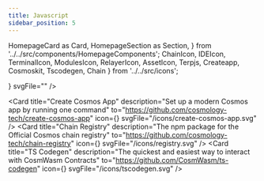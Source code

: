 ```yaml
---
title: Javascript
sidebar_position: 5
---
```


  HomepageCard as Card,
  HomepageSection as Section,
} from '../../src/components/HomepageComponents';
  ChainIcon,
  IDEIcon,
  TerminalIcon,
  ModulesIcon,
  RelayerIcon,
  AssetIcon,
  Terpjs,
  Createapp,
  Cosmoskit,
  Tscodegen,
  Chain
} from '../../src/icons';


<Section title="Interacting with Terp Network with Javascript" id="web-sdks" hasSubSections >

   <Section>
  <Card
    title="TerpJS"
    description="Compose and broadcast Terp-Core and Cosmos messages, with all of the proto and amino encoding handled for you."
    to="/terpjs"
    icon={<Terpjs />}
    svgFile=""
  />
  <Card
    title="Cosmos Kit"
    description="A wallet adapter for react with mobile WalletConnect support for the Cosmos ecosystem."
    to="https://github.com/cosmology-tech/cosmos-kit"
    icon=""
    svgFile="/icons/bag.svg"
  />

  <Card
    title="Create Cosmos App"
    description="Set up a modern Cosmos app by running one command"
    to="https://github.com/cosmology-tech/create-cosmos-app"
    icon={<Createapp />}
    svgFile="/icons/create-cosmos-app.svg"
  />
  <Card
    title="Chain Registry"
    description="The npm package for the Official Cosmos chain registry"
    to="https://github.com/cosmology-tech/chain-registry"
    icon={<Cosmoskit />}
    svgFile="/icons/registry.svg"
  />
  <Card
    title="TS Codegen"
    description="The quickest and easiest way to interact with CosmWasm Contracts"
    to="https://github.com/CosmWasm/ts-codegen"
    icon={<Tscodegen />}
    svgFile="/icons/tscodegen.svg"
  />   
  


 
  </Section>

  </Section>

